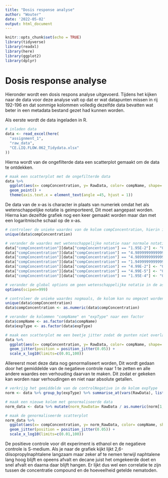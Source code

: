```yaml
---
title: "Dosis response analyse"
author: "Wouter"
date: '2022-05-02'
output: html_document
---
```


```r
knitr::opts_chunk$set(echo = TRUE)
library(tidyverse)
library(readxl)
library(here)
library(ggplot2)
library(dplyr)
```

# Dosis response analyse

Hieronder wordt een dosis respons analyse uitgevoerd. Tijdens het kijken naar de data voor deze analyse valt op dat er wat datapunten missen in rij 192-196 en dat sommige kolommen volledig dezelfde data bevatten wat beter in een metadata bestand gezet had kunnen worden. 

Als eerste wordt de data ingeladen in R. 

```r
# inladen data
data <- read_excel(here(
  "assignment_1",
  "raw_data",
  "CE.LIQ.FLOW.062_Tidydata.xlsx"
))
```

Hierna wordt van de ongefilterde data een scatterplot gemaakt om de data te ontdekken.

```r
# maak een scatterplot met de ongefilterde data
data %>%
  ggplot(aes(x= compConcentration, y= RawData, color= compName, shape= expType)) +
  geom_point() + 
  theme(axis.text.x = element_text(angle =45, hjust = 1))
```

De data van de x-as is character in plaats van numeriek omdat het als wetenschappelijke notatie is geimporteerd, Dit moet aangepast worden. Hierna kan dezelfde grafiek nog een keer gemaakt worden maar dan met een logaritmische schaal op de x-as.

```r
# controleer de unieke waardes van de kolom compConcentration, hierin is te zien dat sommige waardes in wetenschappelijke notatie staan waardoor ze als character worden gelezen
unique(data$compConcentration)

# verander de waardes met wetenschappelijke notatie naar normale notatie
data["compConcentration"][data["compConcentration"] == "1.95E-2"] <- "0.0195"
data["compConcentration"][data["compConcentration"] == "4.9899999999999996E-3"] <- "0.0049899999999999996"
data["compConcentration"][data["compConcentration"] == "4.9899999999999999E-4"] <- "0.00049899999999999999"
data["compConcentration"][data["compConcentration"] == "1.9499999999999999E-3"] <- "0.0019499999999999999"
data["compConcentration"][data["compConcentration"] == "4.99E-2"] <- "0.0499"
data["compConcentration"][data["compConcentration"] == "4.99E-5"] <- "0.0000499"
data["compConcentration"][data["compConcentration"] == "1.95E-4"] <- "0.000195"

# verander de global options om geen wetenschappelijke notatie in de as.numeric function te hebben
options(scipen=999)

# controleer de unieke waardes nogmaals, de kolom kan nu omgezet worden naar numeriek
unique(data$compConcentration)
data$compConcentration <- as.numeric(data$compConcentration)

# verander de kolommen "compName" en "expType" naar een factor
data$compName <- as.factor(data$compName)
data$expType <- as.factor(data$expType)

# maak een scatterplot me een beetje jitter zodat de punten niet overlappen
data %>%
  ggplot(aes(x= compConcentration, y= RawData, color= compName, shape= expType)) +
  geom_jitter(position = position_jitter(0.05)) +
  scale_x_log10(limits=c(0.01,100))
```

Allereerst moet deze data nog genormaliseert worden, Dit wordt gedaan door het gemiddelde van de negatieve controle naar 1 te zetten en alle andere waardes een verhouding daarvan te maken. Dit zodat er gekeken kan worden naar verhoudingen en niet naar absolute getallen.

```r
# verkrijg het gemiddelde van de controlNegative in de kolom expType
norm <- data %>% group_by(expType) %>% summarise_at(vars(RawData), list(name=mean))

# maak een nieuwe kolom met genormaliseerde data
norm_data <- data %>% mutate(norm_RawData= RawData / as.numeric(norm[1,2]))

# maak de genormaliseerde scatterplot
norm_data %>%
  ggplot(aes(x= compConcentration, y= norm_RawData, color= compName, shape= expType)) +
  geom_jitter(position = position_jitter(0.05)) +
  scale_x_log10(limits=c(0.01,100))
```

De positieve controle voor dit experiment is ethanol en de negatieve controle is S-medium. Als je naar de grafiek kijkt lijkt 2,6-diisopropylnaphtalene langzaam maar zeker af te nemen terwijl naphtalene lang hoog blijft en opeens afvalt en decane juist het omgekeerde doet en snel afvalt en daarna daar blijft hangen. Er lijkt dus wel een correlatie te zijn tussen de concentratie compound en de hoeveelheid getelde nematoden. 

